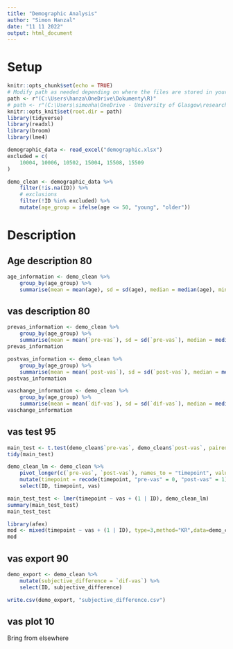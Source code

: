 ```yaml
---
title: "Demographic Analysis"
author: "Simon Hanzal"
date: "11 11 2022"
output: html_document
---
```

# Setup

```r
knitr::opts_chunk$set(echo = TRUE)
# Modify path as needed depending on where the files are stored in your device
path <- r"(C:\Users\hanza\OneDrive\Dokumenty\R)"
# path <- r"(C:\Users\simonha\OneDrive - University of Glasgow\research\data\exp1_data\compilation)"
knitr::opts_knit$set(root.dir = path)
library(tidyverse)
library(readxl)
library(broom)
library(lme4)
```

```r
demographic_data <- read_excel("demographic.xlsx")
excluded = c(
    10004, 10006, 10502, 15004, 15508, 15509
)
```


```r
demo_clean <- demographic_data %>%
    filter(!is.na(ID)) %>%
    # exclusions
    filter(!ID %in% excluded) %>%
    mutate(age_group = ifelse(age <= 50, "young", "older"))
```

# Description

## Age description 80

``` r
age_information <- demo_clean %>%
    group_by(age_group) %>%
    summarise(mean = mean(age), sd = sd(age), median = median(age), min = min(age), max = max(age), number = n())
```

## vas description 80

```r
prevas_information <- demo_clean %>%
    group_by(age_group) %>%
    summarise(mean = mean(`pre-vas`), sd = sd(`pre-vas`), median = median(`pre-vas`), min = min(`pre-vas`), max = max(`pre-vas`), number = n())
prevas_information

postvas_information <- demo_clean %>%
    group_by(age_group) %>%
    summarise(mean = mean(`post-vas`), sd = sd(`post-vas`), median = median(`pre-vas`), min = min(`post-vas`), max = max(`post-vas`), number = n())
postvas_information

vaschange_information <- demo_clean %>%
    group_by(age_group) %>%
    summarise(mean = mean(`dif-vas`), sd = sd(`dif-vas`), median = median(`dif-vas`), min = min(`dif-vas`), max = max(`dif-vas`), number = n())
vaschange_information
```

## vas test 95
```r
main_test <- t.test(demo_clean$`pre-vas`, demo_clean$`post-vas`, paired = TRUE)
tidy(main_test)

demo_clean_lm <- demo_clean %>%
    pivot_longer(c(`pre-vas`, `post-vas`), names_to = "timepoint", values_to = "vas") %>%
    mutate(timepoint = recode(timepoint, "pre-vas" = 0, "post-vas" = 1)) %>%
    select(ID, timepoint, vas)

main_test_test <- lmer(timepoint ~ vas + (1 | ID), demo_clean_lm)
summary(main_test_test)
main_test_test

library(afex)
mod <- mixed(timepoint ~ vas + (1 | ID), type=3,method="KR",data=demo_clean_lm) 
mod
```

## vas export 90

```r
demo_export <- demo_clean %>%
    mutate(subjective_difference = `dif-vas`) %>%
    select(ID, subjective_difference)

write.csv(demo_export, "subjective_difference.csv")
```


## vas plot 10
Bring from elsewhere